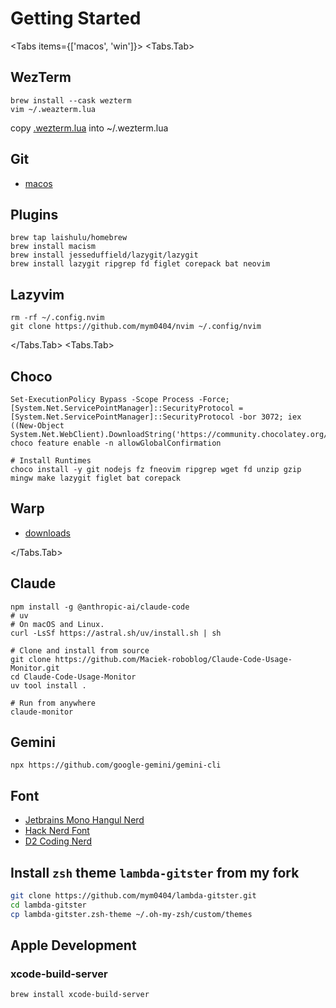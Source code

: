 
# Getting Started

<Tabs items={['macos', 'win']}>
<Tabs.Tab>

## WezTerm

```shell
brew install --cask wezterm
vim ~/.weazterm.lua
```

copy [.wezterm.lua](https://devenv.mjstudio.net/env/wezterm) into ~/.wezterm.lua

## Git

- [macos](https://git-scm.com/downloads/mac)

## Plugins

```shell
brew tap laishulu/homebrew
brew install macism
brew install jesseduffield/lazygit/lazygit
brew install lazygit ripgrep fd figlet corepack bat neovim
```

## Lazyvim

```shell
rm -rf ~/.config.nvim
git clone https://github.com/mym0404/nvim ~/.config/nvim
```

</Tabs.Tab>
<Tabs.Tab>

## Choco

```shell
Set-ExecutionPolicy Bypass -Scope Process -Force; [System.Net.ServicePointManager]::SecurityProtocol = [System.Net.ServicePointManager]::SecurityProtocol -bor 3072; iex ((New-Object System.Net.WebClient).DownloadString('https://community.chocolatey.org/install.ps1'))
choco feature enable -n allowGlobalConfirmation

# Install Runtimes
choco install -y git nodejs fz fneovim ripgrep wget fd unzip gzip mingw make lazygit figlet bat corepack
```

## Warp

- [downloads](https://www.warp.dev/)

</Tabs.Tab>

</Tabs>

## Claude

```shell
npm install -g @anthropic-ai/claude-code
# uv
# On macOS and Linux.
curl -LsSf https://astral.sh/uv/install.sh | sh

# Clone and install from source
git clone https://github.com/Maciek-roboblog/Claude-Code-Usage-Monitor.git
cd Claude-Code-Usage-Monitor
uv tool install .

# Run from anywhere
claude-monitor
```

## Gemini

```shell
npx https://github.com/google-gemini/gemini-cli
```

## Font

- [Jetbrains Mono Hangul Nerd](https://github.com/Jhyub/JetBrainsMonoHangul/releases/download/20220606/JetBrainsMonoNerdFontsHangul-20220606.zip) 
- [Hack Nerd Font](https://github.com/ryanoasis/nerd-fonts/releases/download/v3.4.0/Hack.zip)
- [D2 Coding Nerd](https://github.com/ryanoasis/nerd-fonts/releases/download/v3.4.0/D2Coding.zip)

## Install `zsh` theme `lambda-gitster` from my fork

```sh
git clone https://github.com/mym0404/lambda-gitster.git
cd lambda-gitster
cp lambda-gitster.zsh-theme ~/.oh-my-zsh/custom/themes
```

## Apple Development

### xcode-build-server

```shell
brew install xcode-build-server
```
